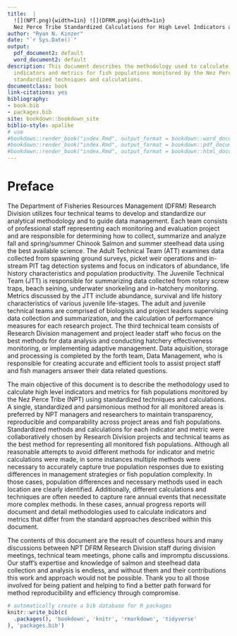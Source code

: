 ```yaml
--- 
title:  |
  ![](NPT.png){width=1in} ![](DFRM.png){width=1in}    
  Nez Perce Tribe Standardized Calculations for High Level Indicators and Metrics
author: "Ryan N. Kinzer"
date: "`r Sys.Date()`"
output:
  pdf_document2: default
  word_document2: default
description: This document describes the methodology used to calculate high level
  indicators and metrics for fish populations monitored by the Nez Perce Tribe using
  standardized techniques and calculations.
documentclass: book
link-citations: yes
bibliography:
- book.bib
- packages.bib
site: bookdown::bookdown_site
biblio-style: apalike
# use
#bookdown::render_book("index.Rmd", output_format = bookdown::word_document2(toc = TRUE))
#bookdown::render_book("index.Rmd", output_format = bookdown::pdf_document2(toc = TRUE))
#bookdown::render_book("index.Rmd", output_format = bookdown::html_document2(toc = TRUE, split_by = 'none'))
---
```


# Preface {#sec:preface}

The Department of Fisheries Resources Management (DFRM) Research Division utilizes four technical teams to develop and standardize our analytical methodology and to guide data management. Each team consists of professional staff representing each monitoring and evaluation project and are responsible for determining how to collect, summarize and analyze fall and spring/summer Chinook Salmon and summer steelhead data using the best available science. The Adult Technical Team (ATT) examines data collected from spawning ground surveys, picket weir operations and in-stream PIT tag detection systems and focus on indicators of abundance, life history characteristics and population productivity. The Juvenile Technical Team (JTT) is responsible for summarizing data collected from rotary screw traps, beach seining, underwater snorkeling and in-hatchery monitoring. Metrics discussed by the JTT include abundance, survival and life history characteristics of various juvenile life-stages. The adult and juvenile technical teams are comprised of biologists and project leaders supervising data collection and summarization, and the calculation of performance measures for each research project. The third technical team consists of Research Division management and project leader staff who focus on the best methods for data analysis and conducting hatchery effectiveness monitoring, or implementing adaptive management. Data aquisition, storage and processing is completed by the forth team, Data Management, who is responsible for creating accurate and efficient tools to assist project staff and fish managers answer their data related questions.

The main objective of this document is to describe the methodology used to calculate high level indicators and metrics for fish populations monitored by the Nez Perce Tribe (NPT) using standardized techniques and calculations. A single, standardized and parsimonious method for all monitored areas is preferred by NPT managers and researchers to maintain transparency, reproducible and comparability across project areas and fish populations. Standardized methods and calculations for each indicator and metric were collaboratively chosen by Research Division projects and technical teams as the best method for representing all monitored fish populations. Although all reasonable attempts to avoid different methods for indicator and metric calculations were made, in some instances multiple methods were necessary to accurately capture true population responses due to existing differences in management strategies or fish population complexity. In those cases, population differences and necessary methods used in each location are clearly identified. Additionally, different calculations and techniques are often needed to capture rare annual events that necessitate more complex methods. In these cases, annual progress reports will document and detail methodologies used to calculate indicators and metrics that differ from the standard approaches described within this document.

<!--A second objective of this document, is to serve as a manual and training guide to the division's approved and agreed upon calculations for program evaluations and population monitoring. Throughout the chapters of the book, example calculations are provided using the **R** statistical programming language, and packages **cdmsR**, **cuyem** and **fisheR** available from [https://github.com/ryankinzer](https://github.com/ryankinzer). These three packages were developed explicitly for accessing, summarizing and calculating indicators and metrics following the methods identified in this document and approved by Research Division projects and technical teams. A companion **R** training workshop that follows examples shown in the book is also available at [https://rstudio.cloud](https://rstudio.cloud) with invitation.-->

The contents of this document are the result of countless hours and many discussions between NPT DFRM Research Division staff during division meetings, technical team meetings, phone calls and impromptu discussions. Our staff's expertise and knowledge of salmon and steelhead data collection and analysis is endless, and without them and their contributions this work and approach would not be possible. Thank you to all those involved for being patient and helping to find a better path forward for method reproducibility and efficiency through compromise. 

<!--Please reference the full breadth of this work using the following citation:

Kinzer, Ryan, N., Author 2, Author 3, ... ,Nez Perce Tribe, Department of Fisheries Resources Management, Standardized Calculations and Methodology.-->

```r
# automatically create a bib database for R packages
knitr::write_bib(c(
  .packages(), 'bookdown', 'knitr', 'rmarkdown', 'tidyverse'
), 'packages.bib')
```
